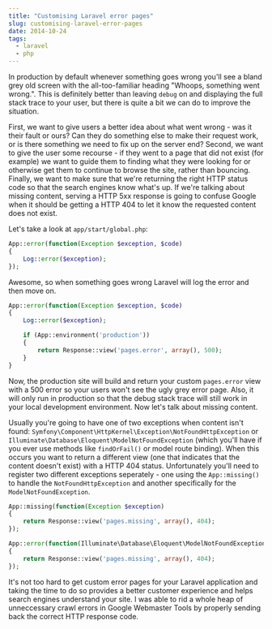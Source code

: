 ```yaml
---
title: "Customising Laravel error pages"
slug: customising-laravel-error-pages
date: 2014-10-24
tags:
  - laravel
  - php
---
```


In production by default whenever something goes wrong you'll see a bland grey old screen with the all-too-familiar heading "Whoops, something went wrong.". This is definitely better than leaving `debug` on and displaying the full stack trace to your user, but there is quite a bit we can do to improve the situation.

First, we want to give users a better idea about what went wrong - was it their fault or ours? Can they do something else to make their request work, or is there something we need to fix up on the server end? Second, we want to give the user some recourse - if they went to a page that did not exist (for example) we want to guide them to finding what they were looking for or otherwise get them to continue to browse the site, rather than bouncing. Finally, we want to make sure that we're returning the right HTTP status code so that the search engines know what's up. If we're talking about missing content, serving a HTTP 5xx response is going to confuse Google when it should be getting a HTTP 404 to let it know the requested content does not exist.

Let's take a look at `app/start/global.php`:

```php
App::error(function(Exception $exception, $code)
{
    Log::error($exception);
});
```

Awesome, so when something goes wrong Laravel will log the error and then move on.

```php
App::error(function(Exception $exception, $code)
{
    Log::error($exception);

    if (App::environment('production'))
    {
        return Response::view('pages.error', array(), 500);
    }
}
```

Now, the production site will build and return your custom `pages.error` view with a 500 error so your users won't see the ugly grey error page. Also, it will only run in production so that the debug stack trace will still work in your local development environment. Now let's talk about missing content.

Usually you're going to have one of two exceptions when content isn't found: `Symfony\Component\HttpKernel\Exception\NotFoundHttpException` or `Illuminate\Database\Eloquent\ModelNotFoundException` (which you'll have if you ever use methods like `findOrFail()` or model route binding). When this occurs you want to return a different view (one that indicates that the content doesn't exist) with a HTTP 404 status. Unfortunately you'll need to register two different exceptions seperately - one using the `App::missing()` to handle the `NotFoundHttpException` and another specifically for the `ModelNotFoundException`.

```php
App::missing(function(Exception $exception)
{
    return Response::view('pages.missing', array(), 404);
});

App::error(function(Illuminate\Database\Eloquent\ModelNotFoundException $exception)
{
    return Response::view('pages.missing', array(), 404);
});
```

It's not too hard to get custom error pages for your Laravel application and taking the time to do so provides a better customer experience and helps search engines understand your site. I was able to rid a whole heap of unneccessary crawl errors in Google Webmaster Tools by properly sending back the correct HTTP response code.

